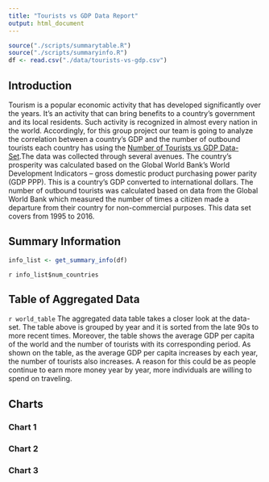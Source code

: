 ```yaml
---
title: "Tourists vs GDP Data Report"
output: html_document
---
```

```r
source("./scripts/summarytable.R")
source("./scripts/summaryinfo.R")
df <- read.csv("./data/tourists-vs-gdp.csv")
```

## Introduction
Tourism is a popular economic activity that has developed significantly over the years. It’s an activity that can bring benefits to a country's government and its local residents. Such activity is recognized in almost every nation in the world. Accordingly, for this group project our team is going to analyze the correlation between a country's GDP and the number of outbound tourists each country has using the [Number of Tourists vs GDP Data-Set](https://ourworldindata.org/grapher/number-of-tourists-outbound-vs-level-of-prosperity-of-the-home-country).The data was collected through several avenues. The country's prosperity was calculated based on the Global World Bank's World Development Indicators -- gross domestic product purchasing power parity (GDP PPP). This is a country's GDP converted to international dollars. The number of outbound tourists was calculated based on data from the Global World Bank which measured the number of times a citizen made a departure from their country for non-commercial purposes. This data set covers from 1995 to 2016.

## Summary Information
```r
info_list <- get_summary_info(df)
```
`r info_list$num_countries`


## Table of Aggregated Data
`r world_table`
The aggregated data table takes a closer look at the data-set. The table above is grouped by year and it is sorted from the late 90s to more recent times. Moreover, the table shows the average GDP per capita of the world and the number of tourists with its corresponding period. As shown on the table, as the average GDP per capita increases by each year, the number of tourists also increases. A reason for this could be as people continue to earn more money year by year, more individuals are willing to spend on traveling. 

## Charts
### Chart 1

### Chart 2

### Chart 3